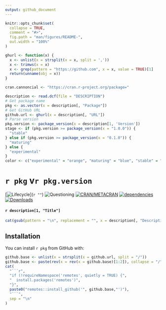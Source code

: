```yaml
---
output: github_document
---
```


<!-- README.md is generated from README.Rmd. Please edit that file -->

```r
knitr::opts_chunk$set(
  collapse = TRUE,
  comment = "#>",
  fig.path = "man/figures/README-",
  out.width = "100%"
)
```

```r
ghurl <- function(x) {
  x <- unlist(x = strsplit(x = x, split = ','))
  x <- trimws(x = x)
  x <- grep(pattern = "https://github.com", x = x, value = TRUE)[1]
  return(unname(obj = x))
}
```

```r
cran.cannoncial <- "https://cran.r-project.org/package="
```

```r
description <- read.dcf(file = "DESCRIPTION")
# Get package name
pkg <- as.vector(x = description[, "Package"])
# Get GitHub URL
github.url <- ghurl(x = description[, "URL"])
# Parse version
pkg.version <- package_version(x = description[1, 'Version'])
stage <- if (pkg.version >= package_version(x = "1.0.0")) {
  "stable"
} else if (pkg.version >= package_version(x = "0.1.0")) {
  "maturing"
} else {
  "experimental"
}
color <- c("experimental" = "orange", "maturing" = "blue", "stable" = "brightgreen")[stage]
```

# `r pkg` v`r pkg.version`

<!-- badges: start -->
[![Lifecycle](https://img.shields.io/badge/lifecycle-`r stage`-`r color`.svg)](`r ""`)
![Questioning](https://img.shields.io/badge/lifecycle-questioning-informational)
[![CRAN/METACRAN](https://img.shields.io/cran/v/`r pkg`)](`r paste0(cran.cannoncial, pkg)`)
[![dependencies](https://tinyverse.netlify.com/badge/`r pkg`)](`r paste0(cran.cannoncial, pkg)`)
[![Downloads](https://cranlogs.r-pkg.org/badges/`r pkg`?color=brightgreen)](`r paste0(cran.cannoncial, pkg)`)
<!-- badges: end -->

#### `r description[1, "Title"]`

```r
cat(gsub(pattern = "\n", replacement = "", x = description[, "Description"]))
```


## Installation

You can install `r pkg` from GitHub with:

```r
github.base <- unlist(x = strsplit(x = github.url, split = "/"))
github.base <- paste(rev(x = rev(x = github.base)[1:2]), collapse = "/")
cat(
  "```r",
  "if (!requireNamespace('remotes', quietly = TRUE) {",
  "  install.packages('remotes')",
  "}",
  paste0("remotes::install_github('", github.base,"')"),
  "```",
  sep = "\n"
)
```
